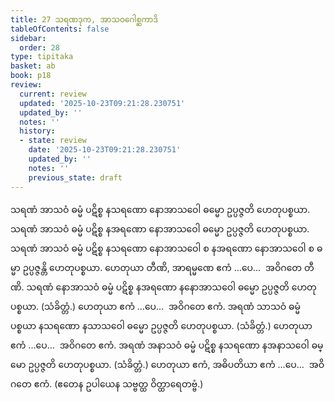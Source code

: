 ```yaml
---
title: 27 သရဏဒုက, အာသဝဂေါစ္ဆကာဒိ
tableOfContents: false
sidebar:
  order: 28
type: tipitaka
basket: ab
book: p18
review:
  current: review
  updated: '2025-10-23T09:21:28.230751'
  updated_by: ''
  notes: ''
  history:
  - state: review
    date: '2025-10-23T09:21:28.230751'
    updated_by: ''
    notes: ''
    previous_state: draft
---
```



<ReviewStatus review={frontmatter.review} showDetails={true} />

<HypothesisAnnotation frontmatter={frontmatter} />

<DynamicBreadcrumb />

<Division number="93" book="p18" e="ch" v="40" p="325">

<Paragraph number="218" book="p18">
သရဏံ အာသဝံ ဓမ္မံ ပဋိစ္စ နသရဏော နောအာသဝေါ ဓမ္မော ဥပ္ပဇ္ဇတိ ဟေတုပစ္စယာ. သရဏံ အာသဝံ ဓမ္မံ ပဋိစ္စ နအရဏော နောအာသဝေါ ဓမ္မော ဥပ္ပဇ္ဇတိ ဟေတုပစ္စယာ. သရဏံ အာသဝံ ဓမ္မံ ပဋိစ္စ နသရဏော နောအာသဝေါ စ နအရဏော နောအာသဝေါ စ ဓမ္မာ ဥပ္ပဇ္ဇန္တိ ဟေတုပစ္စယာ. ဟေတုယာ တီဏိ, အာရမ္မဏေ ဧကံ …ပေ…  အဝိဂတေ တီဏိ.
</Paragraph>

<Paragraph number="219" book="p18">
သရဏံ နောအာသဝံ ဓမ္မံ ပဋိစ္စ နအရဏော နနောအာသဝေါ ဓမ္မော ဥပ္ပဇ္ဇတိ ဟေတုပစ္စယာ. (သံခိတ္တံ.) ဟေတုယာ ဧကံ …ပေ…  အဝိဂတေ ဧကံ.
</Paragraph>

</Division>
<Division number="94" book="p18" e="ch" v="40" p="325">

<Paragraph number="220" book="p18">
အရဏံ သာသဝံ ဓမ္မံ ပစ္စယာ နသရဏော နသာသဝေါ ဓမ္မော ဥပ္ပဇ္ဇတိ ဟေတုပစ္စယာ. (သံခိတ္တံ.) ဟေတုယာ ဧကံ …ပေ…  အဝိဂတေ ဧကံ.
</Paragraph>

<Paragraph number="221" book="p18">
အရဏံ အနာသဝံ ဓမ္မံ ပဋိစ္စ နသရဏော နအနာသဝေါ ဓမ္မော ဥပ္ပဇ္ဇတိ ဟေတုပစ္စယာ. (သံခိတ္တံ.) ဟေတုယာ ဧကံ, အဓိပတိယာ ဧကံ …ပေ…  အဝိဂတေ ဧကံ. (ဧတေန ဥပါယေန သဗ္ဗတ္ထ ဝိတ္ထာရေတဗ္ဗံ.)
</Paragraph>
</Division>